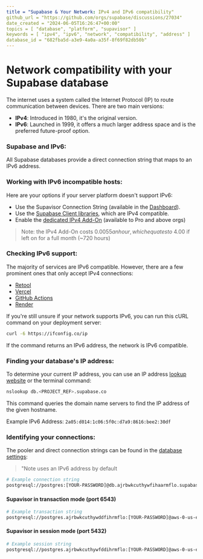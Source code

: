 ```yaml
---
title = "Supabase & Your Network: IPv4 and IPv6 compatibility"
github_url = "https://github.com/orgs/supabase/discussions/27034"
date_created = "2024-06-05T16:26:47+00:00"
topics = [ "database", "platform", "supavisor" ]
keywords = [ "ipv4", "ipv6", "network", "compatibility", "address" ]
database_id = "682fba5d-a3e9-4a0a-a35f-8f69f82db50b"
---
```


# Network compatibility with your Supabase database

The internet uses a system called the Internet Protocol (IP) to route communication between devices. There are two main versions:

- **IPv4**: Introduced in 1980, it's the original version.
- **IPv6**: Launched in 1999, it offers a much larger address space and is the preferred future-proof option.

### Supabase and IPv6:

All Supabase databases provide a direct connection string that maps to an IPv6 address.

### Working with IPv6 incompatible hosts:

Here are your options if your server platform doesn't support IPv6:

- Use the Supavisor Connection String (available in the [Dashboard](https://supabase.com/dashboard/project/_/settings/database)).
- Use the [Supabase Client libraries](https://supabase.com/docs/guides/api/rest/client-libs), which are IPv4 compatible.
- Enable the [dedicated IPv4 Add-On](https://supabase.com/dashboard/project/_/settings/addons) (available to Pro and above orgs)

> Note: the IPv4 Add-On costs $0.0055 an hour, which equates to ~$4.00 if left on for a full month (~720 hours)

### Checking IPv6 support:

The majority of services are IPv6 compatible. However, there are a few prominent ones that only accept IPv4 connections:

- [Retool](https://retool.com/)
- [Vercel](https://vercel.com/)
- [GitHub Actions](https://docs.github.com/en/actions)
- [Render](https://render.com/)

If you're still unsure if your network supports IPv6, you can run this cURL command on your deployment server:

```sh
curl -6 https://ifconfig.co/ip
```

If the command returns an IPv6 address, the network is IPv6 compatible.

### Finding your database's IP address:

To determine your current IP address, you can use an IP address [lookup website](https://whatismyipaddress.com/hostname-ip) or the terminal command:

```sh
nslookup db.<PROJECT_REF>.supabase.co
```

This command queries the domain name servers to find the IP address of the given hostname.

Example IPv6 Address: `2a05:d014:1c06:5f0c:d7a9:8616:bee2:30df`

### Identifying your connections:

The pooler and direct connection strings can be found in the [database settings](https://supabase.com/dashboard/project/_/settings/database):

> "Note uses an IPv6 address by default

```sh
# Example connection string
postgresql://postgres:[YOUR-PASSWORD]@db.ajrbwkcuthywfihaarmflo.supabase.co:5432/postgres
```

#### Supavisor in transaction mode (port 6543)

```sh
# Example transaction string
postgresql://postgres.ajrbwkcuthywddfihrmflo:[YOUR-PASSWORD]@aws-0-us-east-1.pooler.supabase.com:6543/postgres
```

#### Supavisor in session mode (port 5432)

```sh
# Example session string
postgresql://postgres.ajrbwkcuthywfddihrmflo:[YOUR-PASSWORD]@aws-0-us-east-1.pooler.supabase.com:5432/postgres
```
